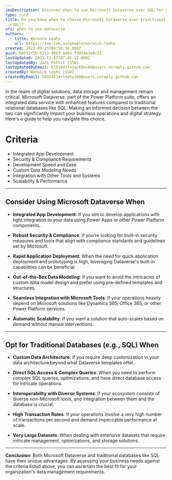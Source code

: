 ```yaml
---
seoDescription: Discover when to use Microsoft Dataverse over SQL for your business needs—whether it’s app integration, scalability, or security.
type: rule
title: Do you know when to choose Microsoft Dataverse over traditional databases
  (SQL)?
uri: when-to-use-dataverse
authors:
  - title: Warwick Leahy
    url: https://ssw.com.au/people/warwick-leahy
created: 2023-09-25T04:56:18.000Z
guid: beb12c5b-b211-4862-ae6a-fd92aa3e8c33
lastUpdated: 2023-12-07T07:45:12.000Z
lastUpdatedBy: Jack Pettit [SSW]
lastUpdatedByEmail: 57518417+JackDevAU@users.noreply.github.com
createdBy: Warwick Leahy [SSW]
createdByEmail: 58454534+leahy268@users.noreply.github.com
---
```

In the realm of digital solutions, data storage and management remain critical. Microsoft Dataverse, part of the Power Platform suite, offers an integrated data service with enhanced features compared to traditional relational databases like SQL. Making an informed decision between the two can significantly impact your business operations and digital strategy. Here's a guide to help you navigate this choice.
# Criteria

* Integrated App Development
* Security & Compliance Requirements
* Development Speed and Ease
* Custom Data Modeling Needs
* Integration with Other Tools and Systems
* Scalability & Performance

---

## Consider Using Microsoft Dataverse When

* **Integrated App Development**: If you aim to develop applications with tight integration to your data using Power Apps or other Power Platform components.

* **Robust Security & Compliance**: If you're looking for built-in security measures and tools that align with compliance standards and guidelines set by Microsoft.

* **Rapid Application Deployment**: When the need for quick application deployment and prototyping is high, leveraging Dataverse's built-in capabilities can be beneficial.

* **Out-of-the-Box Data Modeling**: If you want to avoid the intricacies of custom data model design and prefer using pre-defined templates and structures.

* **Seamless Integration with Microsoft Tools**: If your operations heavily depend on Microsoft solutions like Dynamics 365, Office 365, or other Power Platform services.

* **Automatic Scalability**: If you want a solution that auto-scales based on demand without manual interventions.

---

## Opt for Traditional Databases (e.g., SQL) When

* **Custom Data Architecture**: If you require deep customization in your data architecture beyond what Dataverse templates offer.

* **Direct SQL Access & Complex Queries**: When you need to perform complex SQL queries, optimizations, and have direct database access for intricate operations.

* **Interoperability with Diverse Systems**: If your ecosystem consists of diverse non-Microsoft tools, and integration between them and the database is crucial.

* **High Transaction Rates**: If your operations involve a very high number of transactions per second and demand impeccable performance at scale.

* **Very Large Datasets**: When dealing with extensive datasets that require intricate management, optimizations, and storage solutions.

---

**Conclusion**:
Both Microsoft Dataverse and traditional databases like SQL have their unique advantages. By assessing your business needs against the criteria listed above, you can ascertain the best fit for your organization's data management requirements.

